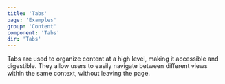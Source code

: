 ```yaml
---
title: 'Tabs'
page: 'Examples'
group: 'Content'
component: 'Tabs'
dir: 'Tabs'
---
```


Tabs are used to organize content at a high level, making it accessible and digestible. They allow users to easily navigate between different views within the same context, without leaving the page.
